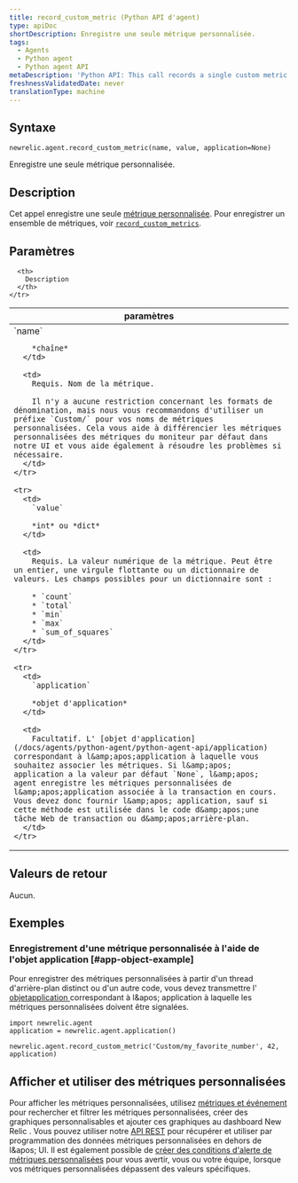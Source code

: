 ```yaml
---
title: record_custom_metric (Python API d'agent)
type: apiDoc
shortDescription: Enregistre une seule métrique personnalisée.
tags:
  - Agents
  - Python agent
  - Python agent API
metaDescription: 'Python API: This call records a single custom metric.'
freshnessValidatedDate: never
translationType: machine
---
```


## Syntaxe

```PY
newrelic.agent.record_custom_metric(name, value, application=None)
```

Enregistre une seule métrique personnalisée.

## Description

Cet appel enregistre une seule [métrique personnalisée](/docs/agents/manage-apm-agents/agent-data/custom-metrics). Pour enregistrer un ensemble de métriques, voir [`record_custom_metrics`](/docs/agents/python-agent/python-agent-api/record_custom_metrics).

## Paramètres

<table>
  <thead>
    <tr>
      <th width="25%">
        paramètres
      </th>

      <th>
        Description
      </th>
    </tr>
  </thead>

  <tbody>
    <tr>
      <td>
        `name`

        *chaîne*
      </td>

      <td>
        Requis. Nom de la métrique.

        Il n'y a aucune restriction concernant les formats de dénomination, mais nous vous recommandons d'utiliser un préfixe `Custom/` pour vos noms de métriques personnalisées. Cela vous aide à différencier les métriques personnalisées des métriques du moniteur par défaut dans notre UI et vous aide également à résoudre les problèmes si nécessaire.
      </td>
    </tr>

    <tr>
      <td>
        `value`

        *int* ou *dict*
      </td>

      <td>
        Requis. La valeur numérique de la métrique. Peut être un entier, une virgule flottante ou un dictionnaire de valeurs. Les champs possibles pour un dictionnaire sont :

        * `count`
        * `total`
        * `min`
        * `max`
        * `sum_of_squares`
      </td>
    </tr>

    <tr>
      <td>
        `application`

        *objet d'application*
      </td>

      <td>
        Facultatif. L' [objet d'application](/docs/agents/python-agent/python-agent-api/application) correspondant à l&amp;apos;application à laquelle vous souhaitez associer les métriques. Si l&amp;apos; application a la valeur par défaut `None`, l&amp;apos; agent enregistre les métriques personnalisées de l&amp;apos;application associée à la transaction en cours. Vous devez donc fournir l&amp;apos; application, sauf si cette méthode est utilisée dans le code d&amp;apos;une tâche Web de transaction ou d&amp;apos;arrière-plan.
      </td>
    </tr>
  </tbody>
</table>

## Valeurs de retour

Aucun.

## Exemples

### Enregistrement d'une métrique personnalisée à l'aide de l'objet application [#app-object-example]

Pour enregistrer des métriques personnalisées à partir d'un thread d'arrière-plan distinct ou d'un autre code, vous devez transmettre l' [objetapplication ](/docs/agents/python-agent/python-agent-api/application)correspondant à l&amp;apos; application à laquelle les métriques personnalisées doivent être signalées.

```PY
import newrelic.agent
application = newrelic.agent.application()

newrelic.agent.record_custom_metric('Custom/my_favorite_number', 42, application)
```

## Afficher et utiliser des métriques personnalisées

Pour afficher les métriques personnalisées, utilisez [métriques et événement](/docs/query-your-data/explore-query-data/data-explorer/introduction-data-explorer) pour rechercher et filtrer les métriques personnalisées, créer des graphiques personnalisables et ajouter ces graphiques au dashboard New Relic . Vous pouvez utiliser notre [API REST](/docs/apis/rest-api-v2/requirements/new-relic-rest-api-v2-getting-started) pour récupérer et utiliser par programmation des données métriques personnalisées en dehors de l&amp;apos; UI. Il est également possible de [créer des conditions d'alerte de métriques personnalisées](/docs/alerts/new-relic-alerts/configuring-alert-policies/define-custom-metrics-alert-condition) pour vous avertir, vous ou votre équipe, lorsque vos métriques personnalisées dépassent des valeurs spécifiques.